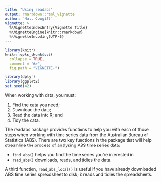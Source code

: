 ```yaml
---
title: "Using readabs"
output: rmarkdown::html_vignette
author: "Matt Cowgill"
vignette: >
  %\VignetteIndexEntry{Vignette Title}
  %\VignetteEngine{knitr::rmarkdown}
  %\VignetteEncoding{UTF-8}
---
```


```r
library(knitr)
knitr::opts_chunk$set(
  collapse = TRUE,
  comment = "#>",
  fig.path = "VIGNETTE-")

library(dplyr)
library(ggplot2)
set.seed(42)

```

When working with data, you must:

1. Find the data you need;
1. Download the data; 
1. Read the data into R; and
1. Tidy the data.

The readabs package provides functions to help you with each of those steps when working with time series data from the Australian Bureau of Statistics (ABS). There are two key functions in the package that will help streamline the process of analysing ABS time series data:

* `find_abs()` helps you find the time series you're interested in
* `read_abs()` downloads, reads, and tidies the data.

A third function, `read_abs_local()` is useful if you have already downloaded ABS time series spreadsheet to disk; it reads and tidies the spreadsheets.


